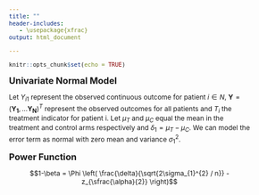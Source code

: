 ```yaml
---
title: ""
header-includes:
   - \usepackage{xfrac}
output: html_document

---
```

<style type="text/css">

body{ /* Normal  */
      font-size: 12px;
  }
  
title {
  font-size: 38px;
  color: DarkRed;
}
</style>

```r
knitr::opts_chunk$set(echo = TRUE)
```

 <font size="3">  **Univariate Normal Model** </font>

Let $Y_{i1}$ represent the observed continuous outcome for patient $i \in N$, $\mathbf{Y}=(\mathbf{Y_{1}},\ldots \mathbf{Y_{N}})^{T}$ represent the observed outcomes for all patients and $T_{i}$ the treatment indicator for patient i. Let $\mu_{T}$ and $\mu_{C}$ equal the mean in the treatment and control arms respectively and $\delta_{1}=\mu_{T}-\mu_{C}$. We can model the error term as normal with zero mean and variance $\sigma_{1}^{2}$.

<font size="3"> **Power Function** </font>

$$1-\beta = \Phi \left( \frac{\delta}{\sqrt{2\sigma_{1}^{2} / n}} - z_{\sfrac{\alpha}{2}} \right)$$





